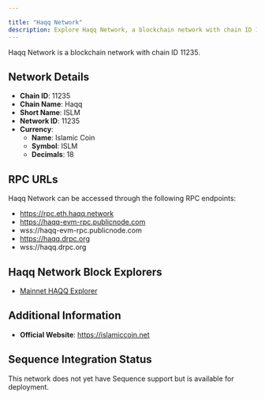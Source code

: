 ```yaml
---

title: "Haqq Network"
description: Explore Haqq Network, a blockchain network with chain ID 11235. Learn about its native currency, Islamic Coin, and how to interact with the network.
---
```




Haqq Network is a blockchain network with chain ID 11235.

## Network Details

- **Chain ID**: 11235
- **Chain Name**: Haqq
- **Short Name**: ISLM
- **Network ID**: 11235
- **Currency**: 
  - **Name**: Islamic Coin
  - **Symbol**: ISLM
  - **Decimals**: 18

## RPC URLs

Haqq Network can be accessed through the following RPC endpoints:

- https://rpc.eth.haqq.network
- https://haqq-evm-rpc.publicnode.com
- wss://haqq-evm-rpc.publicnode.com
- https://haqq.drpc.org
- wss://haqq.drpc.org

## Haqq Network Block Explorers

- [Mainnet HAQQ Explorer](https://explorer.haqq.network)

## Additional Information

- **Official Website**: https://islamiccoin.net

## Sequence Integration Status

This network does not yet have Sequence support but is available for deployment.
